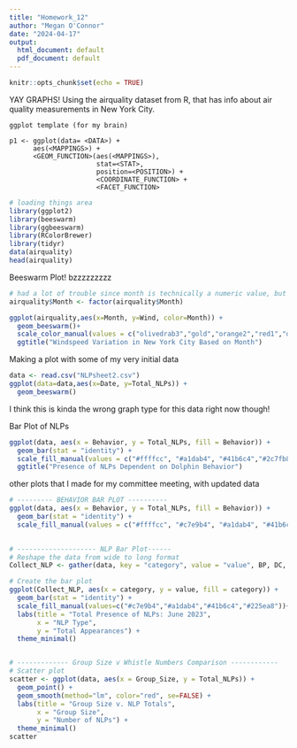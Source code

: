 ```yaml
---
title: "Homework_12"
author: "Megan O'Connor"
date: "2024-04-17"
output:
  html_document: default
  pdf_document: default
---
```


```r
knitr::opts_chunk$set(echo = TRUE)
```
YAY GRAPHS!
Using the airquality dataset from R, that has info about air quality measurements in New York City.
```
ggplot template (for my brain)

p1 <- ggplot(data= <DATA>) +
      aes(<MAPPINGS>) + 
      <GEOM_FUNCTION>(aes(<MAPPINGS>),
                      stat=<STAT>,
                      position=<POSITION>) +
                      <COORDINATE_FUNCTION> +
                      <FACET_FUNCTION>
```
```r
# loading things area
library(ggplot2)
library(beeswarm)
library(ggbeeswarm)
library(RColorBrewer)
library(tidyr)
data(airquality)
head(airquality)


```

Beeswarm Plot! bzzzzzzzzz
```r
# had a lot of trouble since month is technically a numeric value, but here is how to turn it into a factor
airquality$Month <- factor(airquality$Month)

ggplot(airquality,aes(x=Month, y=Wind, color=Month)) +
  geom_beeswarm()+
  scale_color_manual(values = c("olivedrab3","gold","orange2","red1","darkred"))+
  ggtitle("Windspeed Variation in New York City Based on Month")

```
Making a plot with some of my very initial data
```r
data <- read.csv("NLPsheet2.csv")
ggplot(data=data,aes(x=Date, y=Total_NLPs)) +
  geom_beeswarm()
```
I think this is kinda the wrong graph type for this data right now though!

Bar Plot of NLPs
```r
ggplot(data, aes(x = Behavior, y = Total_NLPs, fill = Behavior)) + 
  geom_bar(stat = "identity") +
  scale_fill_manual(values = c("#ffffcc", "#a1dab4", "#41b6c4","#2c7fb8", "#225ea8")) +
  ggtitle("Presence of NLPs Dependent on Dolphin Behavior")
```

other plots that I made for my committee meeting, with updated data
``` r



# --------- BEHAVIOR BAR PLOT ----------
ggplot(data, aes(x = Behavior, y = Total_NLPs, fill = Behavior)) + 
  geom_bar(stat = "identity") +
  scale_fill_manual(values = c("#ffffcc", "#c7e9b4", "#a1dab4", "#41b6c4","#2c7fb8", "#225ea8"))
  

# -------------------- NLP Bar Plot------
# Reshape the data from wide to long format
Collect_NLP <- gather(data, key = "category", value = "value", BP, DC, SB, SH)

# Create the bar plot
ggplot(Collect_NLP, aes(x = category, y = value, fill = category)) +
  geom_bar(stat = "identity") +
  scale_fill_manual(values=c("#c7e9b4","#a1dab4","#41b6c4","#225ea8"))+
  labs(title = "Total Presence of NLPs: June 2023",
       x = "NLP Type",
       y = "Total Appearances") +
  theme_minimal()


# ------------- Group Size v Whistle Numbers Comparison ------------
# Scatter plot
scatter <- ggplot(data, aes(x = Group_Size, y = Total_NLPs)) +
  geom_point() +
  geom_smooth(method="lm", color="red", se=FALSE) +
  labs(title = "Group Size v. NLP Totals",
       x = "Group Size",
       y = "Number of NLPs") +
  theme_minimal()
scatter

```
